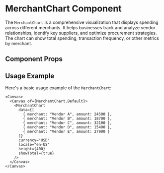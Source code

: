 

<Meta of={MerchantChart} />

# MerchantChart Component

The `MerchantChart` is a comprehensive visualization that displays spending across different merchants. It helps businesses track and analyze vendor relationships, identify key suppliers, and optimize procurement strategies. The chart can show total spending, transaction frequency, or other metrics by merchant.

## Component Props

<Canvas of={MerchantChart.Default} />

<Controls />

## Usage Example

Here's a basic usage example of the `MerchantChart`:

```tsx
<Canvas>
  <Canvas of={MerchantChart.Default}>
    <MerchantChart 
      data={[
        { merchant: "Vendor A", amount: 24500 },
        { merchant: "Vendor B", amount: 18700 },
        { merchant: "Vendor C", amount: 32100 },
        { merchant: "Vendor D", amount: 15400 },
        { merchant: "Vendor E", amount: 27900 }
      ]}
      currency="USD"
      locale="en-US"
      height={400}
      showTotal={true}
    />
  </Canvas>
</Canvas>
``` 